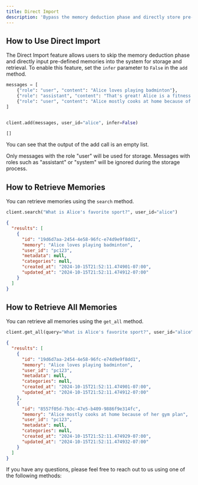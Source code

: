 ```yaml
---
title: Direct Import
description: 'Bypass the memory deduction phase and directly store pre-defined memories for efficient retrieval'
---
```


## How to Use Direct Import

The Direct Import feature allows users to skip the memory deduction phase and directly input pre-defined memories into the system for storage and retrieval. To enable this feature, set the `infer` parameter to `False` in the `add` method.


<CodeGroup>


```python Python
messages = [
    {"role": "user", "content": "Alice loves playing badminton"},
    {"role": "assistant", "content": "That's great! Alice is a fitness freak"},
    {"role": "user", "content": "Alice mostly cooks at home because of her gym plan"},
]


client.add(messages, user_id="alice", infer=False)
```

```markdown Output
[]
```
</CodeGroup>

You can see that the output of the add call is an empty list.

<Note>Only messages with the role "user" will be used for storage. Messages with roles such as "assistant" or "system" will be ignored during the storage process.</Note>

## How to Retrieve Memories

You can retrieve memories using the `search` method.

<CodeGroup>

```python Python
client.search("What is Alice's favorite sport?", user_id="alice")
```

```json Output
{
  "results": [
    {
      "id": "19d6d7aa-2454-4e58-96fc-e74d9e9f8dd1",
      "memory": "Alice loves playing badminton",
      "user_id": "pc123",
      "metadata": null,
      "categories": null,
      "created_at": "2024-10-15T21:52:11.474901-07:00",
      "updated_at": "2024-10-15T21:52:11.474912-07:00"
    }
  ]
}
```

</CodeGroup>

## How to Retrieve All Memories

You can retrieve all memories using the `get_all` method.

<CodeGroup>

```python Python
client.get_all(query="What is Alice's favorite sport?", user_id="alice")
```

```json Output
{
  "results": [
    {
      "id": "19d6d7aa-2454-4e58-96fc-e74d9e9f8dd1",
      "memory": "Alice loves playing badminton",
      "user_id": "pc123",
      "metadata": null,
      "categories": null,
      "created_at": "2024-10-15T21:52:11.474901-07:00",
      "updated_at": "2024-10-15T21:52:11.474912-07:00"
    },
    {
      "id": "8557f05d-7b3c-47e5-b409-9886f9e314fc",
      "memory": "Alice mostly cooks at home because of her gym plan",
      "user_id": "pc123",
      "metadata": null,
      "categories": null,
      "created_at": "2024-10-15T21:52:11.474929-07:00",
      "updated_at": "2024-10-15T21:52:11.474932-07:00"
    }
  ]
}
```

</CodeGroup>

If you have any questions, please feel free to reach out to us using one of the following methods:

<Snippet file="get-help.mdx" />